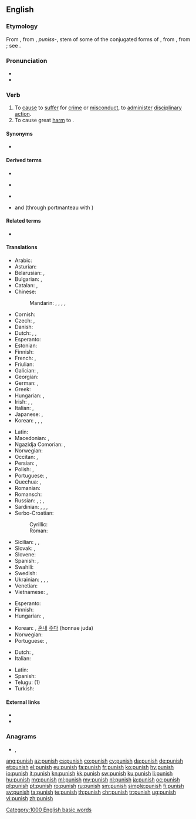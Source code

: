 ==English==

===Etymology===
From {{etyl|enm|en}} {{m|enm|punischen}}, from {{etyl|xno|en}}, {{etyl|fro|en}} ''puniss-'', stem of some of the conjugated forms of {{m|fro|punir}}, from {{etyl|la|en}} {{m|la|punio|puniō, punīre|to inflict punishment upon}}, from {{m|la|poena||punishment, penalty}}; see {{m|en|pain}}.

===Pronunciation===
* {{IPA|/ˈpʌnɪʃ/|lang=en}}
* {{audio|en-us-punish.ogg|Audio (US)|lang=en}}

===Verb===
{{en-verb|es}}

# To [[cause]] to [[suffer]] for [[crime]] or [[misconduct]], to [[administer]] [[disciplinary]] [[action]].
# To cause great [[harm]] to {{qualifier|a punishing blow}}.

====Synonyms====
* {{sense|to cause to suffer for crime or misconduct}} {{l|en|castigate}}

====Derived terms====
* {{l|en|punishable}}
* {{l|en|punisher}} {{pos n}}
* {{l|en|punishment}} {{pos n}}
* {{l|en|telish}} and {{l|en|telishment}} (through portmanteau with {{etyl|grc|-}} {{m|grc|τέλος||}})

====Related terms====
* {{l|en|pain}}

====Translations====
{{trans-top|to cause to suffer for crime or misconduct}}
* Arabic: {{t|ar|عَاقَبَ}}
* Asturian: {{t|ast|castigar}}
* Belarusian: {{t|be|кара́ць|impf|sc=Cyrl}}, {{t|be|пакара́ць|pf|sc=Cyrl}}
* Bulgarian: {{t+|bg|нака́звам|impf}}, {{t|bg|нака́жа|pf|sc=Cyrl}}
* Catalan: {{t+|ca|punir}}, {{t+|ca|castigar}}
* Chinese:
*: Mandarin: {{t+|cmn|懲罰|sc=Hani}}, {{t+|cmn|惩罚|tr=chéngfá|sc=Hani}}, {{t|cmn|處罰|sc=Hani}}, {{t+|cmn|处罚|tr=chǔfá|sc=Hani}}, {{t+|cmn|制裁|tr=zhìcái|sc=Hani}}
* Cornish: {{t|kw|kessydhya}}
* Czech: {{t+|cs|trestat|impf}}, {{t|cs|potrestat|pf}}
* Danish: {{t|da|straffe}}
* Dutch: {{t+|nl|straffen}}, {{t+|nl|afstraffen}}, {{t+|nl|bestraffen}}
* Esperanto: {{t|eo|puni}}
* Estonian: {{t|et|karistama}}
* Finnish: {{t+|fi|rangaista}}
* French: {{t+|fr|punir}}, {{t+|fr|châtier}}
* Friulian: {{t|fur|cjastiâ}}
* Galician: {{t|gl|punir}}, {{t|gl|castigar}}
* Georgian: {{t|ka|დასჯა}}
* German: {{t+|de|bestrafen}}, {{t+|de|strafen}}
* Greek: {{t+|el|τιμωρώ}}
* Hungarian: {{t+|hu|büntet}}, {{t+|hu|megbüntet}}
* Irish: {{t|ga|cuir pionós ar}}, {{t|ga|pionósaigh}}, {{t|ga|aifir}}
* Italian: {{t+|it|punire}}, {{t+|it|castigare}}
* Japanese: {{t|ja|罰する|tr=ばっする, bassuru}}, {{t+|ja|懲罰|alt=懲罰する|tr=ちょうばつする, chōbatsu suru}}
* Korean: {{t+|ko|벌주다}}, {{t+|ko|징벌하다|sc=Kore}}, {{t+|ko|처벌하다|sc=Kore}}, {{t|ko|응징하다|sc=Kore}}
{{trans-mid}}
* Latin: {{t|la|punire}}
* Macedonian: {{t|mk|казнува|impf|sc=Cyrl}}, {{t|mk|казни|pf|sc=Cyrl}}
* Ngazidja Comorian: {{t|zdj|âdhiɓu|tr=uâdhibu|alt=uâdhiɓu}}, {{t|zdj|hukumu|alt=uhukumu}}
* Norwegian: {{t+|no|straffe}}
* Occitan: {{t+|oc|castigar}}, {{t|oc|punir}}
* Persian: {{t+|fa|ادب کردن|tr=adab kardan|sc=fa-Arab}}, {{t|fa|مجازات کردن|tr=mojâzât kardan|sc=fa-Arab}}
* Polish: {{t+|pl|karać|impf}}, {{t+|pl|ukarać|pf}}
* Portuguese: {{t+|pt|castigar}}, {{t+|pt|punir}}
* Quechua: {{t|qu|maqakuy}}, {{t|qu|wanay}}
* Romanian: {{t+|ro|pedepsi}}
* Romansch: {{t|rm|chastiar}}
* Russian: {{t+|ru|нака́зывать|impf}}, {{t+|ru|наказа́ть|pf}}; {{t+|ru|кара́ть|impf}}, {{t+|ru|покара́ть|pf}}
* Sardinian: {{t|sc|casticare}}, {{t|sc|castigae}}, {{t|sc|castigai}}, {{t|sc|castigare}}
* Serbo-Croatian:
*: Cyrillic: {{t|sh|ка̏знити|impf|sc=Cyrl}}
*: Roman: {{t+|sh|kȁzniti|impf}}
* Sicilian: {{t+|scn|castigari}}, {{t+|scn|castijari}}, {{t+|scn|castiari}}
* Slovak: {{t|sk|trestať|impf}}, {{t|sk|potrestať|pf}}
* Slovene: {{t+|sl|kaznovati|impf}}
* Spanish: {{t+|es|castigar}}, {{t+|es|punir}}
* Swahili: {{t+|sw|adhibu|alt=kuadhibu}}
* Swedish: {{t+|sv|straffa}}
* Ukrainian: {{t|uk|кара́ти|impf|sc=Cyrl}}, {{t|uk|покара́ти|pf|sc=Cyrl}}, {{t|uk|нака́зувати|impf|sc=Cyrl}}, {{t|uk|наказа́ти|pf|sc=Cyrl}}
* Venetian: {{t|vec|castigar}}
* Vietnamese: {{t+|vi|phạt}}, {{t+|vi|trừng phạt}}
{{trans-bottom}}

{{trans-top|to cause great harm to}}
* Esperanto: {{t|eo|puni}}
* Finnish: {{t+|fi|rangaista}}
* Hungarian: {{t+|hu|bántalmaz}}, {{t+|hu|helybenhagy}}
{{trans-mid}}
* Korean: {{t|ko|강타하다|sc=Kore}}, [[혼내다|혼내]] [[주다]] (honnae juda)
* Norwegian: {{t+|no|skade}}
* Portuguese: {{t+|pt|castigar}}, {{t+|pt|punir}}
{{trans-bottom}}

{{checktrans-top}}
* Dutch: {{t-check|nl|straffen}}, {{t-check|nl|afstraffen}}
* Italian: {{t-check|it|punire}}
{{trans-mid}}
* Latin: {{t-check|la|punire}}
* Spanish: {{t-check|es|castigar}}
* Telugu: {{t-check|te|శిక్షించు}} (1)
* Turkish: {{t-check|tr|cezalandırmak}}
{{trans-bottom}}

====External links====
* {{R:Webster 1913}}
* {{R:Century 1911}}

===Anagrams===
* {{l|en|push in}}, {{l|en|unship}}

[[Category:1000 English basic words]]

[[ang:punish]]
[[az:punish]]
[[cs:punish]]
[[co:punish]]
[[cy:punish]]
[[da:punish]]
[[de:punish]]
[[et:punish]]
[[el:punish]]
[[eu:punish]]
[[fa:punish]]
[[fr:punish]]
[[ko:punish]]
[[hy:punish]]
[[io:punish]]
[[it:punish]]
[[kn:punish]]
[[kk:punish]]
[[sw:punish]]
[[ku:punish]]
[[li:punish]]
[[hu:punish]]
[[mg:punish]]
[[ml:punish]]
[[my:punish]]
[[nl:punish]]
[[ja:punish]]
[[oc:punish]]
[[pl:punish]]
[[pt:punish]]
[[ro:punish]]
[[ru:punish]]
[[sm:punish]]
[[simple:punish]]
[[fi:punish]]
[[sv:punish]]
[[ta:punish]]
[[te:punish]]
[[th:punish]]
[[chr:punish]]
[[tr:punish]]
[[ug:punish]]
[[vi:punish]]
[[zh:punish]]